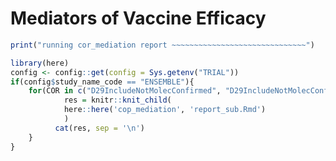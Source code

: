 # Mediators of Vaccine Efficacy {#cop-mediators}

```r
print("running cor_mediation report ~~~~~~~~~~~~~~~~~~~~~~~~~~~~~~")
```

```r
library(here)
config <- config::get(config = Sys.getenv("TRIAL"))
if(config$study_name_code == "ENSEMBLE"){
	for(COR in c("D29IncludeNotMolecConfirmed", "D29IncludeNotMolecConfirmedstart1")){
			res = knitr::knit_child(
		  	here::here('cop_mediation', 'report_sub.Rmd')
			)
		  cat(res, sep = '\n')
	}
}
```
